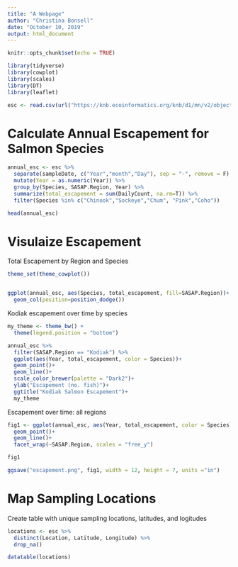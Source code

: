 ```yaml
---
title: "A Webpage"
author: "Christina Bonsell"
date: "October 10, 2019"
output: html_document
---
```


```r
knitr::opts_chunk$set(echo = TRUE)
```

```r
library(tidyverse)
library(cowplot)
library(scales)
library(DT)
library(leaflet)
```

```r
esc <- read.csv(url("https://knb.ecoinformatics.org/knb/d1/mn/v2/object/urn%3Auuid%3Af119a05b-bbe7-4aea-93c6-85434dcb1c5e", method = "libcurl"), stringsAsFactors = F)
```


# Calculate Annual Escapement for Salmon Species
```r
annual_esc <- esc %>% 
  separate(sampleDate, c("Year","month","Day"), sep = "-", remove = F) %>% 
  mutate(Year = as.numeric(Year)) %>% 
  group_by(Species, SASAP.Region, Year) %>% 
  summarize(total_escapement = sum(DailyCount, na.rm=T)) %>% 
  filter(Species %in% c("Chinook","Sockeye","Chum", "Pink","Coho"))

head(annual_esc)
```

# Visulaize Escapement

Total Escapement by Region and Species

```r
theme_set(theme_cowplot())


ggplot(annual_esc, aes(Species, total_escapement, fill=SASAP.Region))+
  geom_col(position=position_dodge())
```
Kodiak escapement over time by species

```r
my_theme <- theme_bw() +
  theme(legend.position = "bottom")

annual_esc %>%
  filter(SASAP.Region == "Kodiak") %>% 
  ggplot(aes(Year, total_escapement, color = Species))+
  geom_point()+
  geom_line()+
  scale_color_brewer(palette = "Dark2")+
  ylab("Escapement (no. fish)")+
  ggtitle("Kodiak Salmon Escapement")+
  my_theme


```

Escapement over time: all regions

```r
fig1 <- ggplot(annual_esc, aes(Year, total_escapement, color = Species))+
  geom_point()+
  geom_line()+
  facet_wrap(~SASAP.Region, scales = "free_y")

fig1

ggsave("escapement.png", fig1, width = 12, height = 7, units ="in")
```


# Map Sampling Locations

Create table with unique sampling locations, latitudes, and logitudes

```r
locations <- esc %>% 
  distinct(Location, Latitude, Longitude) %>% 
  drop_na()
```

```r
datatable(locations)
```

